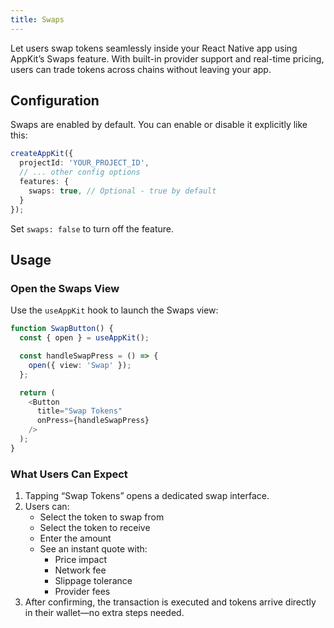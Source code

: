 ```yaml
---
title: Swaps
---
```


Let users swap tokens seamlessly inside your React Native app using AppKit’s Swaps feature. With built-in provider support and real-time pricing, users can trade tokens across chains without leaving your app.

## Configuration

Swaps are enabled by default. You can enable or disable it explicitly like this:

```typescript {4-6}
createAppKit({
  projectId: 'YOUR_PROJECT_ID',
  // ... other config options
  features: {
    swaps: true, // Optional - true by default
  }
});
```

Set `swaps: false` to turn off the feature.

## Usage

### Open the Swaps View

Use the `useAppKit` hook to launch the Swaps view:

```typescript {2, 5}
function SwapButton() {
  const { open } = useAppKit();

  const handleSwapPress = () => {
    open({ view: 'Swap' });
  };

  return (
    <Button
      title="Swap Tokens"
      onPress={handleSwapPress}
    />
  );
}
```

### What Users Can Expect

1. Tapping “Swap Tokens” opens a dedicated swap interface.
2. Users can:
   - Select the token to swap from
   - Select the token to receive
   - Enter the amount
   - See an instant quote with:
     - Price impact
     - Network fee
     - Slippage tolerance
     - Provider fees
3. After confirming, the transaction is executed and tokens arrive directly in their wallet—no extra steps needed.
